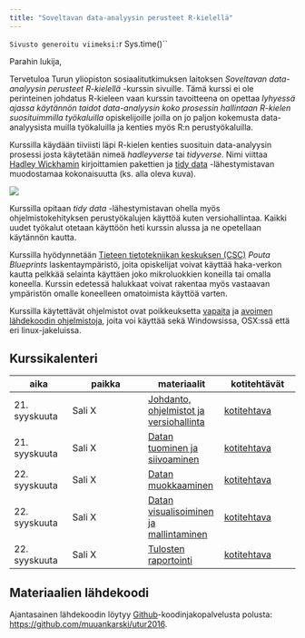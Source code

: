 ```yaml
---
title: "Soveltavan data-analyysin perusteet R-kielellä"
---
```


`Sivusto generoitu viimeksi: `r Sys.time()``

Parahin lukija, 

Tervetuloa Turun yliopiston sosiaalitutkimuksen laitoksen *Soveltavan data-analyysin perusteet R-kielellä* -kurssin sivuille. Tämä kurssi ei ole perinteinen johdatus R-kieleen vaan kurssin tavoitteena on opettaa *lyhyessä ajassa käytännön taidot data-analyysin koko prosessin hallintaan R-kielen suosituimmilla työkaluilla* opiskelijoille joilla on jo paljon kokemusta data-analyysista muilla työkaluilla ja kenties myös R:n perustyökaluilla.

Kurssilla käydään tiiviisti läpi R-kielen kenties suosituin data-analyysin prosessi josta käytetään nimeä  *hadleyverse* tai *tidyverse*. Nimi viittaa [Hadley Wickhamin](http://hadley.nz/)  kirjoittamien pakettien ja [tidy data](https://cran.r-project.org/web/packages/tidyr/vignettes/tidy-data.html) -lähestymistavan muodostamaa kokonaisuutta (ks. alla oleva kuva).

![](graphics/wickham_cycle.png)

Kurssilla opitaan *tidy data* -lähestymistavan ohella myös ohjelmistokehityksen perustyökalujen käyttöä kuten versiohallintaa. Kaikki uudet työkalut otetaan käyttöön heti kurssin alussa ja ne opetellaan käytännön kautta.

Kurssilla hyödynnetään [Tieteen tietotekniikan keskuksen (CSC)](http://csc,fi) *Pouta Blueprints*  laskentaympäristö, joita opiskelijat voivat käyttää haka-verkon kautta pelkkää selainta käyttäen joko mikroluokkien koneilla tai omalla koneella. Kurssin edetessä halukkaat voivat rakentaa myös vastaavan ympäristön omalle koneelleen omatoimista käyttöä varten.

Kurssilla käytettävät ohjelmistot ovat poikkeuksetta [vapaita](https://fi.wikipedia.org/wiki/Vapaa_ohjelmisto) ja [avoimen lähdekoodin ohjelmistoja](https://fi.wikipedia.org/wiki/Avoin_l%C3%A4hdekoodi), joita voi käyttää sekä Windowsissa, OSX:ssä että eri linux-jakeluissa.

## Kurssikalenteri

| aika | paikka | materiaalit | kotitehtävät |
| ---  | ----   | ----        | ----         |
| 21. syyskuuta | Sali X | [Johdanto, ohjelmistot ja versiohallinta](content_1_intro.html)          | [kotitehtava](content_1_intro.html#kotitehtava)       |
| 21. syyskuuta | Sali X | [Datan tuominen ja siivoaminen](content_2_import_tidy.html)              | [kotitehtava](content_2_import_tidy.html#kotitehtava)      |
| 22. syyskuuta | Sali X | [Datan muokkaaminen](content_3_transform.html)                           | [kotitehtava](content_3_transform.html#kotitehtava)   |
| 22. syyskuuta | Sali X | [Datan visualisoiminen ja mallintaminen](content_4_visualise_model.html) | [kotitehtava](content_4_visualise_model.html#kotitehtava)   |
| 22. syyskuuta | Sali X | [Tulosten raportointi](content_5_communicate.html)                       | [kotitehtava](content_5_communicate.html#kotitehtava) |

## Materiaalien lähdekoodi

Ajantasainen lähdekoodin löytyy [Github](https://github.com/)-koodinjakopalvelusta polusta: <https://github.com/muuankarski/utur2016>.

